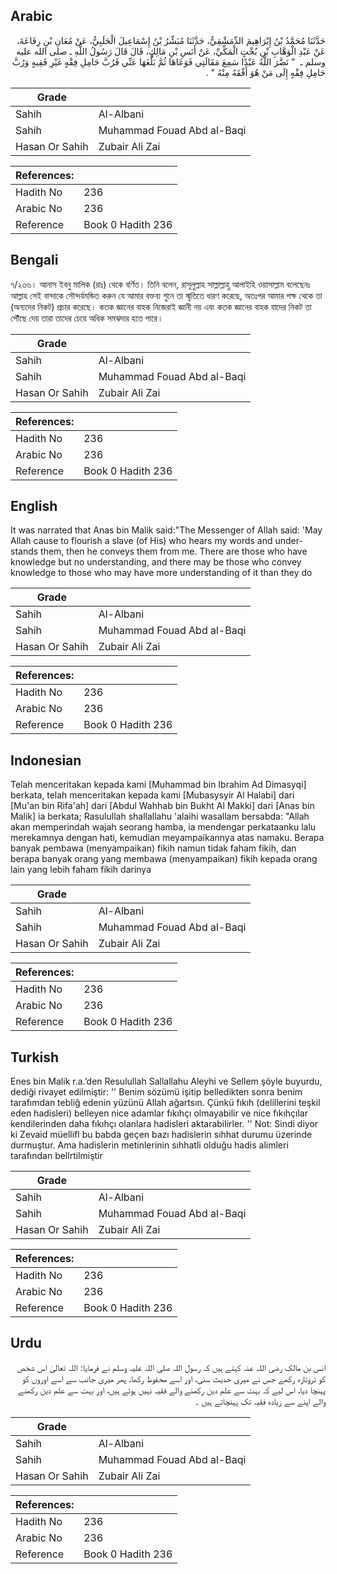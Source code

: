 ## Arabic


<div dir="rtl" lang="ar" style={{fontSize:'larger',backgroundColor:'#f8f9fa',padding:20}}>
حَدَّثَنَا مُحَمَّدُ بْنُ إِبْرَاهِيمَ الدِّمَشْقِيُّ، حَدَّثَنَا مُبَشِّرُ بْنُ إِسْمَاعِيلَ الْحَلَبِيُّ، عَنْ مُعَانِ بْنِ رِفَاعَةَ، عَنْ عَبْدِ الْوَهَّابِ بْنِ بُخْتٍ الْمَكِّيِّ، عَنْ أَنَسِ بْنِ مَالِكٍ، قَالَ قَالَ رَسُولُ اللَّهِ ـ صلى الله عليه وسلم ـ ‏ "‏ نَضَّرَ اللَّهُ عَبْدًا سَمِعَ مَقَالَتِي فَوَعَاهَا ثُمَّ بَلَّغَهَا عَنِّي فَرُبَّ حَامِلِ فِقْهٍ غَيْرِ فَقِيهٍ وَرُبَّ حَامِلِ فِقْهٍ إِلَى مَنْ هُوَ أَفْقَهُ مِنْهُ ‏"‏ ‏.‏
</div>
<div style={{backgroundColor:'#f8f9fa',padding:20, marginBottom: 10}}><table> <thead> <tr> <th>Grade</th> <th></th> </tr> </thead> <tbody> <tr><td>Sahih</td><td>Al-Albani</td></tr><tr><td>Sahih</td><td>Muhammad Fouad Abd al-Baqi</td></tr><tr><td>Hasan Or Sahih</td><td>Zubair Ali Zai</td></tr></tbody></table><table> <thead> <tr> <th>References:</th> <th></th> </tr> </thead> <tbody><tr><td>Hadith No</td><td>236</td></tr><tr><td>Arabic No</td><td>236</td></tr><tr><td>Reference</td><td>Book 0 Hadith 236</td></tr></tbody></table></div>

## Bengali


<div dir="ltr" lang="bn" style={{fontSize:'larger',backgroundColor:'#f8f9fa',padding:20}}>
৭/২৩৬। আনাস ইবনু মালিক (রাঃ) থেকে বর্ণিত। তিনি বলেন, রাসূলুল্লাহ সাল্লাল্লাহু আলাইহি ওয়াসাল্লাম বলেছেনঃ আল্লাহ সেই বান্দাকে সৌন্দর্যমন্ডিত করুন যে আমার বক্তব্য শুনে তা স্মৃতিতে ধারণ করেছে, অতঃপর আমার পক্ষ থেকে তা (অন্যদের নিকট) প্রচার করেছে। কতক জ্ঞানের বাহক নিজেরাই জ্ঞানী নয় এবং কতক জ্ঞানের বাহক যাদের নিকট তা পৌঁছে দেয় তারা তাদের চেয়ে অধিক সমঝদার হতে পারে।
</div>
<div style={{backgroundColor:'#f8f9fa',padding:20, marginBottom: 10}}><table> <thead> <tr> <th>Grade</th> <th></th> </tr> </thead> <tbody> <tr><td>Sahih</td><td>Al-Albani</td></tr><tr><td>Sahih</td><td>Muhammad Fouad Abd al-Baqi</td></tr><tr><td>Hasan Or Sahih</td><td>Zubair Ali Zai</td></tr></tbody></table><table> <thead> <tr> <th>References:</th> <th></th> </tr> </thead> <tbody><tr><td>Hadith No</td><td>236</td></tr><tr><td>Arabic No</td><td>236</td></tr><tr><td>Reference</td><td>Book 0 Hadith 236</td></tr></tbody></table></div>

## English


<div dir="ltr" lang="en" style={{fontSize:'larger',backgroundColor:'#f8f9fa',padding:20}}>
It was narrated that Anas bin Malik said:"The Messenger of Allah said: 'May Allah cause to flourish a slave (of His) who hears my words and understands them, then he conveys them from me. There are those who have knowledge but no understanding, and there may be those who convey knowledge to those who may have more understanding of it than they do
</div>
<div style={{backgroundColor:'#f8f9fa',padding:20, marginBottom: 10}}><table> <thead> <tr> <th>Grade</th> <th></th> </tr> </thead> <tbody> <tr><td>Sahih</td><td>Al-Albani</td></tr><tr><td>Sahih</td><td>Muhammad Fouad Abd al-Baqi</td></tr><tr><td>Hasan Or Sahih</td><td>Zubair Ali Zai</td></tr></tbody></table><table> <thead> <tr> <th>References:</th> <th></th> </tr> </thead> <tbody><tr><td>Hadith No</td><td>236</td></tr><tr><td>Arabic No</td><td>236</td></tr><tr><td>Reference</td><td>Book 0 Hadith 236</td></tr></tbody></table></div>

## Indonesian


<div dir="ltr" lang="id" style={{fontSize:'larger',backgroundColor:'#f8f9fa',padding:20}}>
Telah menceritakan kepada kami [Muhammad bin Ibrahim Ad Dimasyqi] berkata, telah menceritakan kepada kami [Mubasysyir Al Halabi] dari [Mu'an bin Rifa'ah] dari [Abdul Wahhab bin Bukht Al Makki] dari [Anas bin Malik] ia berkata; Rasulullah shallallahu 'alaihi wasallam bersabda: "Allah akan memperindah wajah seorang hamba, ia mendengar perkataanku lalu merekamnya dengan hati, kemudian meyampaikannya atas namaku. Berapa banyak pembawa (menyampaikan) fikih namun tidak faham fikih, dan berapa banyak orang yang membawa (menyampaikan) fikih kepada orang lain yang lebih faham fikih darinya
</div>
<div style={{backgroundColor:'#f8f9fa',padding:20, marginBottom: 10}}><table> <thead> <tr> <th>Grade</th> <th></th> </tr> </thead> <tbody> <tr><td>Sahih</td><td>Al-Albani</td></tr><tr><td>Sahih</td><td>Muhammad Fouad Abd al-Baqi</td></tr><tr><td>Hasan Or Sahih</td><td>Zubair Ali Zai</td></tr></tbody></table><table> <thead> <tr> <th>References:</th> <th></th> </tr> </thead> <tbody><tr><td>Hadith No</td><td>236</td></tr><tr><td>Arabic No</td><td>236</td></tr><tr><td>Reference</td><td>Book 0 Hadith 236</td></tr></tbody></table></div>

## Turkish


<div dir="ltr" lang="tr" style={{fontSize:'larger',backgroundColor:'#f8f9fa',padding:20}}>
Enes bin Malik r.a.’den Resulullah Sallallahu Aleyhi ve Sellem şöyle buyurdu, dediği rivayet edilmiştir: '' Benim sözümü işitip belledikten sonra benim tarafımdan tebliğ edenin yüzünü Allah ağartsın. Çünkü fıkıh (delillerini teşkil eden hadisleri) belleyen nice adamlar fıkıhçı olmayabilir ve nice fıkıhçılar kendilerinden daha fıkıhçı olanlara hadisleri aktarabilirler. '' Not: Sindi diyor ki Zevaid müellifl bu babda geçen bazı hadislerin sıhhat durumu üzerinde durmuştur. Ama hadislerin metinlerinin sıhhatli olduğu hadis alimleri tarafından bellrtilmiştir
</div>
<div style={{backgroundColor:'#f8f9fa',padding:20, marginBottom: 10}}><table> <thead> <tr> <th>Grade</th> <th></th> </tr> </thead> <tbody> <tr><td>Sahih</td><td>Al-Albani</td></tr><tr><td>Sahih</td><td>Muhammad Fouad Abd al-Baqi</td></tr><tr><td>Hasan Or Sahih</td><td>Zubair Ali Zai</td></tr></tbody></table><table> <thead> <tr> <th>References:</th> <th></th> </tr> </thead> <tbody><tr><td>Hadith No</td><td>236</td></tr><tr><td>Arabic No</td><td>236</td></tr><tr><td>Reference</td><td>Book 0 Hadith 236</td></tr></tbody></table></div>

## Urdu


<div dir="rtl" lang="ur" style={{fontSize:'larger',backgroundColor:'#f8f9fa',padding:20}}>
انس بن مالک رضی اللہ عنہ کہتے ہیں کہ رسول اللہ صلی اللہ علیہ وسلم نے فرمایا: اللہ تعالیٰ اس شخص کو تروتازہ رکھے جس نے میری حدیث سنی، اور اسے محفوظ رکھا، پھر میری جانب سے اسے اوروں کو پہنچا دیا، اس لیے کہ بہت سے علم دین رکھنے والے فقیہ نہیں ہوتے ہیں، اور بہت سے علم دین رکھنے والے اپنے سے زیادہ فقیہ تک پہنچاتے ہیں ۔
</div>
<div style={{backgroundColor:'#f8f9fa',padding:20, marginBottom: 10}}><table> <thead> <tr> <th>Grade</th> <th></th> </tr> </thead> <tbody> <tr><td>Sahih</td><td>Al-Albani</td></tr><tr><td>Sahih</td><td>Muhammad Fouad Abd al-Baqi</td></tr><tr><td>Hasan Or Sahih</td><td>Zubair Ali Zai</td></tr></tbody></table><table> <thead> <tr> <th>References:</th> <th></th> </tr> </thead> <tbody><tr><td>Hadith No</td><td>236</td></tr><tr><td>Arabic No</td><td>236</td></tr><tr><td>Reference</td><td>Book 0 Hadith 236</td></tr></tbody></table></div>
